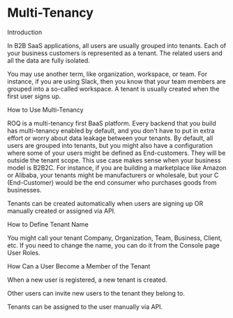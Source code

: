 # Multi-Tenancy

Introduction

In B2B SaaS applications, all users are usually grouped into tenants. Each of your business customers is represented as a tenant. The related users and all the data are fully isolated.

You may use another term, like organization, workspace, or team. For instance, if you are using Slack, then you know that your team members are grouped into a so-called workspace. A tenant is usually created when the first user signs up.

How to Use Multi-Tenancy

ROQ is a multi-tenancy first BaaS platform. Every backend that you build has multi-tenancy enabled by default, and you don't have to put in extra effort or worry about data leakage between your tenants. By default, all users are grouped into tenants, but you might also have a configuration where some of your users might be defined as End-customers. They will be outside the tenant scope. This use case makes sense when your business model is B2B2C. For instance, if you are building a marketplace like Amazon or Alibaba, your tenants might be manufacturers or wholesale, but your C (End-Customer) would be the end consumer who purchases goods from businesses.

Tenants can be created automatically when users are signing up OR manually created or assigned via API.

How to Define Tenant Name

You might call your tenant Company, Organization, Team, Business, Client, etc. If you need to change the name, you can do it from the Console page User Roles.

How Can a User Become a Member of the Tenant

When a new user is registered, a new tenant is created.

Other users can invite new users to the tenant they belong to.

Tenants can be assigned to the user manually via API.
